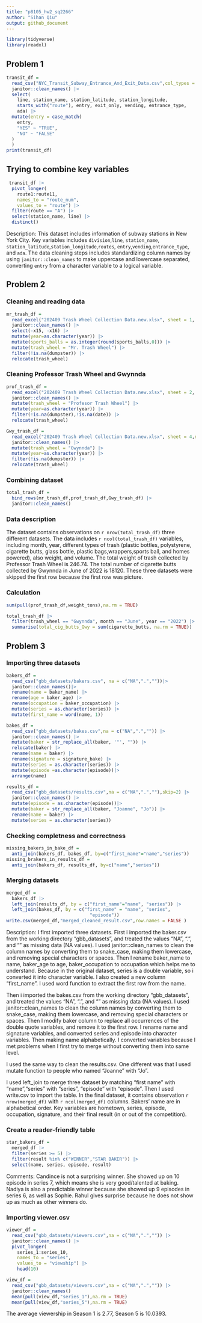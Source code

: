 ```yaml
---
title: "p8105_hw2_sq2266"
author: "Sihan Qiu"
output: github_document
---
```





```r
library(tidyverse)
library(readxl)
```

## Problem 1
```r
transit_df = 
  read_csv("NYC_Transit_Subway_Entrance_And_Exit_Data.csv",col_types = cols(Route8 = "c", Route9 = "c", Route10 = "c", Route11 = "c")) |>
  janitor::clean_names() |>
  select(
    line, station_name, station_latitude, station_longitude, 
    starts_with("route"), entry, exit_only, vending, entrance_type, 
    ada) |> 
  mutate(entry = case_match(
    entry,
    "YES" ~ "TRUE",
    "NO" ~ "FALSE"
  )
  )
print(transit_df)
```

## Trying to combine key variables
```r
 transit_df |> 
  pivot_longer(
    route1:route11,
    names_to = "route_num",
    values_to = "route") |> 
  filter(route == "A") |> 
  select(station_name, line) |> 
  distinct()
```


Description: 
This dataset includes information of subway stations in New York City. Key variables includes `division`,`line`, `station_name`, `station_latitude`,`station_longitude`,`routes`, `entry`,`vending`,`entrance_type`, and `ada`. The data cleaning steps includes standardizing column names by using `janitor::clean_names` to make uppercase and lowercase separated, converting `entry` from a character variable to a logical variable. 




## Problem 2
### Cleaning and reading data
```r
mr_trash_df = 
  read_excel("202409 Trash Wheel Collection Data.new.xlsx", sheet = 1, skip = 1) |>
  janitor::clean_names() |>
  select(-x15, -x16) |>
  mutate(year=as.character(year)) |>
  mutate(sports_balls = as.integer(round(sports_balls,0))) |>
  mutate(trash_wheel = "Mr. Trash Wheel") |>
  filter(!is.na(dumpster)) |>
  relocate(trash_wheel) 
```

### Cleaning Professor Trash Wheel and Gwynnda
```r
prof_trash_df = 
  read_excel("202409 Trash Wheel Collection Data.new.xlsx", sheet = 2, na = c("NA",".",""),skip = 1) |>
  janitor::clean_names() |>
  mutate(trash_wheel = "Profesor Trash Wheel") |>
  mutate(year=as.character(year)) |>
  filter(!is.na(dumpster),!is.na(date)) |>
  relocate(trash_wheel)
```

```r
Gwy_trash_df = 
  read_excel("202409 Trash Wheel Collection Data.new.xlsx", sheet = 4,na = c("NA",".",""),skip = 1) |>
  janitor::clean_names() |>
  mutate(trash_wheel = "Gwynnda") |>
  mutate(year=as.character(year)) |>
  filter(!is.na(dumpster)) |>
  relocate(trash_wheel)
```

### Combining dataset
```r
total_trash_df = 
  bind_rows(mr_trash_df,prof_trash_df,Gwy_trash_df) |>
  janitor::clean_names()
```

### Data description

The dataset contains observations on `r nrow(total_trash_df)` three different datasets. The data includes `r ncol(total_trash_df)` variables, including month, year, different types of trash (plastic bottles, polystyrene, cigarette butts, glass bottle, plastic bags,wrappers,sports ball, and homes powered), also weight, and volume. The total weight of trash collected by Professor Trash Wheel is 246.74. The total number of cigarette butts collected by Gwynnda in June of 2022 is 18120. These three datasets were skipped the first row because the first row was picture. 

### Calculation
```r
sum(pull(prof_trash_df,weight_tons),na.rm = TRUE)
```

```r
total_trash_df |>
  filter(trash_wheel == "Gwynnda", month == "June", year == "2022") |>
  summarise(total_cig_butts_Gwy = sum(cigarette_butts, na.rm = TRUE))
```



## Problem 3

### Importing three datasets
```r
bakers_df = 
  read_csv("gbb_datasets/bakers.csv", na = c("NA",".",""))|>
  janitor::clean_names()|>
  rename(name = baker_name) |>
  rename(age = baker_age) |>
  rename(occupation = baker_occupation) |>
  mutate(series = as.character(series)) |>
  mutate(first_name = word(name, 1))
```

```r
bakes_df = 
  read_csv("gbb_datasets/bakes.csv",na = c("NA",".","")) |>
  janitor::clean_names() |>
  mutate(baker = str_replace_all(baker, '"', "")) |>
  relocate(baker) |>
  rename(name = baker) |>
  rename(signature = signature_bake) |>
  mutate(series = as.character(series)) |>
  mutate(episode =as.character(episode))|>
  arrange(name)
```

```r
results_df = 
  read_csv("gbb_datasets/results.csv",na = c("NA",".",""),skip=2) |>
  janitor::clean_names() |>
  mutate(episode = as.character(episode))|>
  mutate(baker = str_replace_all(baker, "Joanne", "Jo")) |>
  rename(name = baker) |>
  mutate(series = as.character(series)) 
```

### Checking completness and correctness 
```r
missing_bakers_in_bake_df = 
  anti_join(bakers_df, bakes_df, by=c("first_name"="name","series"))
missing_brakers_in_results_df =
  anti_join(bakers_df, results_df, by=c("name","series"))
```

### Merging datasets
```r
merged_df = 
  bakers_df |>
  left_join(results_df, by = c("first_name"="name", "series")) |>
  left_join(bakes_df, by = c("first_name" = "name", "series", 
                               "episode"))
write.csv(merged_df,"merged_cleaned_result.csv",row.names = FALSE )
```

Description:
I first imported three datasets. First i imported the baker.csv from the working directory "gbb_datasets", and treated the values "NA", ".", and "" as missing data (NA values). I used janitor::clean_names to clean the column names by converting them to snake_case, making them lowercase, and removing special characters or spaces. Then I rename baker_name to name, baker_age to age, baker_occupation to occupation which helps me to understand. Because in the original dataset, series is a double variable, so i converted it into character variable. I also created a new column "first_name". I used word function to extract the first row from the name. 

Then i imported the bakes.csv from the working directory "gbb_datasets", and treated the values "NA", ".", and "" as missing data (NA values). I used janitor::clean_names to clean the column names by converting them to snake_case, making them lowercase, and removing special characters or spaces. Then I modify baker column to replace all occurrences of the double quote variables, and remove it to the first row. I rename name and signature variables, and converted series and episode into character variables. Then making name alphabetically. I converted variables because I met problems when I first try to merge without converting them into same level. 

I used the same way to clean the results.csv. One different was that I used mutate function to people who named "Joanne" with "Jo". 

I used left_join to merge three dataset by matching "first name" with "name","series" with "series", "episode" with "episode". Then I used write.csv to import the table. In the final dataset, it contains observation `r nrow(merged_df)` with `r ncol(merged_df)` columns. Bakers' name are in alphabetical order. Key variables are hometown, series, episode, occupation, signature, and their final result (in or out of the competition). 


### Create a reader-friendly table
```r
star_bakers_df = 
  merged_df |>
  filter(series >= 5) |>
  filter(result %in% c("WINNER","STAR BAKER")) |>
  select(name, series, episode, result)
```
Comments:
Candince is not a surprising winner. She showed up on 10 episode in series 7, which means she is very good/talented at baking. Nadiya is also a predictable winner because she showed up 9 episodes in series 6, as well as Sophie. Rahul gives surprise because he does not show up as much as other winners do. 


### Importing viewer.csv
```r
viewer_df = 
  read_csv("gbb_datasets/viewers.csv",na = c("NA",".","")) |>
  janitor::clean_names() |>
  pivot_longer(
    series_1:series_10,
    names_to = "series",
    values_to = "viewship") |>
    head(10)
```


```r
view_df = 
  read_csv("gbb_datasets/viewers.csv",na = c("NA",".","")) |>
  janitor::clean_names()
  mean(pull(view_df,"series_1"),na.rm = TRUE) 
  mean(pull(view_df,"series_5"),na.rm = TRUE) 
```

The average viewership in Season 1 is 2.77, Season 5 is 10.0393.
